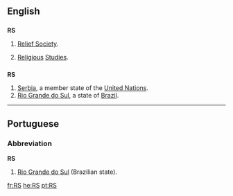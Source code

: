 ==English==

==={{Initialism}}===
'''RS'''

# {{context|Mormonism}} [[w:Relief Society|Relief Society]].
# [[religious|Religious]] [[studies|Studies]].

==={{abbreviation}}===
'''RS'''

# [[Serbia]], a member state of the [[United Nations]].
# [[Rio Grande do Sul]], a state of [[Brazil]].

----

==Portuguese==

===Abbreviation===
'''RS'''

# [[Rio Grande do Sul]] (Brazilian state).

[[fr:RS]]
[[he:RS]]
[[pt:RS]]